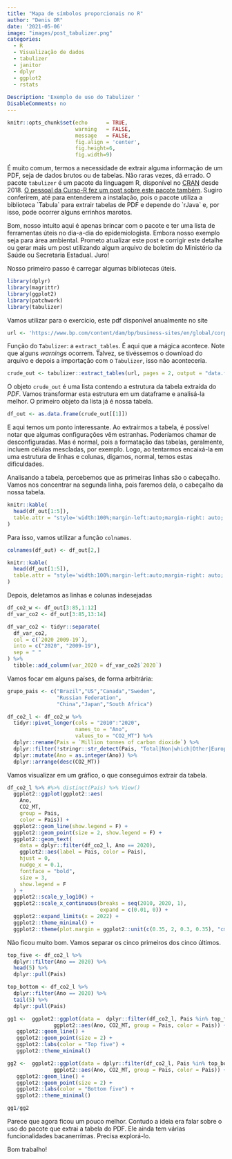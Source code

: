 ```yaml
---
title: "Mapa de símbolos proporcionais no R"
author: "Denis OR"
date: '2021-05-06'
image: "images/post_tabulizer.png"
categories:
  - R
  - Visualização de dados
  - tabulizer
  - janitor
  - dplyr
  - ggplot2
  - rstats
  
Description: 'Exemplo de uso do Tabulizer '
DisableComments: no
---
```


```r
knitr::opts_chunk$set(echo      = TRUE, 
                      warning   = FALSE, 
                      message   = FALSE, 
                      fig.align = 'center',
                      fig.height=6,
                      fig.width=9)

```

É muito comum, termos a necessidade de extrair alguma informação de um PDF, seja de dados brutos ou de tabelas. Não raras vezes, dá errado. O pacote `tabulizer` é um pacote da linguagem R, disponível no [CRAN](https://cran.r-project.org/package=tabulizer "Link para a página do pacote no CRAN do R") desde 2018. [O pessoal da Curso-R fez um post sobre este pacote também](https://blog.curso-r.com/posts/2021-01-08-tabulizer/ "Link para post no blog da Curso-R"). Sugiro conferirem, até para entenderem a instalação, pois o pacote utiliza a biblioteca \`Tabula\` para extrair tabelas de PDF e depende do \`rJava\` e, por isso, pode ocorrer alguns errinhos marotos.

Bom, nosso intuito aqui é apenas brincar com o pacote e ter uma lista de ferramentas úteis no dia-a-dia do epidemiologista. Embora nosso exemplo seja para área ambiental. Prometo atualizar este post e corrigir este detalhe ou gerar mais um post utilizando algum arquivo de boletim do Ministério da Saúde ou Secretaria Estadual. Juro!

Nosso primeiro passo é carregar algumas bibliotecas úteis. 

```r
library(dplyr)
library(magrittr)
library(ggplot2)
library(patchwork)
library(tabulizer)
```

Vamos utilizar para o exercício, este pdf disponível anualmente no site 


```r
url <- 'https://www.bp.com/content/dam/bp/business-sites/en/global/corporate/pdfs/energy-economics/statistical-review/bp-stats-review-2021-co2-emissions.pdf'
```

Função do `Tabulizer`: a `extract_tables`. É aqui que a mágica acontece. Note que alguns *warnings* ocorrem. Talvez, se tivéssemos o download do arquivo e depois a importação com o `Tabulizer`, isso não aconteceria.


```r
crude_out <- tabulizer::extract_tables(url, pages = 2, output = "data.frame")
```

O objeto `crude_out` é uma lista contendo a estrutura da tabela extraída do *PDF*. Vamos transformar esta estrutura em um dataframe e analisá-la melhor. O primeiro objeto da lista já é nossa tabela.

```r
df_out <- as.data.frame(crude_out[[1]])
```

E aqui temos um ponto interessante. Ao extrairmos a tabela, é possível notar que algumas configurações vêm estranhas. Poderíamos chamar de desconfiguradas. Mas é normal, pois a formatação das tabelas, geralmente, incluem células mescladas, por exemplo. Logo, ao tentarmos encaixá-la em uma estrutura de linhas e colunas, digamos, normal, temos estas dificuldades.

Analisando a tabela, percebemos que as primeiras linhas são o cabeçalho. Vamos nos concentrar na segunda linha, pois faremos dela, o cabeçalho da nossa tabela.

```r
knitr::kable(
  head(df_out[1:5]),
  table.attr = "style='width:100%;margin-left:auto;margin-right: auto;'"
)

```

Para isso, vamos utilizar a função `colnames`.

```r
colnames(df_out) <- df_out[2,]

knitr::kable(
  head(df_out[1:5]),
  table.attr = "style='width:100%;margin-left:auto;margin-right: auto;'"
)
```

Depois, deletamos as linhas e colunas indesejadas

```r
df_co2_w <- df_out[3:85,1:12]
df_var_co2 <- df_out[3:85,13:14]

df_var_co2 <- tidyr::separate(
  df_var_co2,
  col = c(`2020 2009-19`),
  into = c("2020", "2009-19"),
  sep = " "
) %>%
  tibble::add_column(var_2020 = df_var_co2$`2020`)
```

Vamos focar em alguns países, de forma arbitrária:

```r
grupo_pais <- c("Brazil","US","Canada","Sweden",
                "Russian Federation",
                "China","Japan","South Africa")
```

```r
df_co2_l <- df_co2_w %>%
  tidyr::pivot_longer(cols = "2010":"2020",
                      names_to = "Ano",
                      values_to = "CO2_MT") %>%
  dplyr::rename(Pais = `Million tonnes of carbon dioxide`) %>%
  dplyr::filter(!stringr::str_detect(Pais, "Total|Non|which|Other|European Union")) %>%
  dplyr::mutate(Ano = as.integer(Ano)) %>%
  dplyr::arrange(desc(CO2_MT))
```


Vamos visualizar em um gráfico, o que conseguimos extrair da tabela.

```r

df_co2_l %>% #%>% distinct(Pais) %>% View()
  ggplot2::ggplot(ggplot2::aes(
    Ano,
    CO2_MT,
    group = Pais, 
    color = Pais)) +
  ggplot2::geom_line(show.legend = F) +
  ggplot2::geom_point(size = 2, show.legend = F) +
  ggplot2::geom_text(
    data = dplyr::filter(df_co2_l, Ano == 2020),
    ggplot2::aes(label = Pais, color = Pais),
    hjust = 0,
    nudge_x = 0.1,
    fontface = "bold",
    size = 3,
    show.legend = F
  ) +
  ggplot2::scale_y_log10() +
  ggplot2::scale_x_continuous(breaks = seq(2010, 2020, 1),
                              expand = c(0.01, 0)) +
  ggplot2::expand_limits(x = 2022) +
  ggplot2::theme_minimal() +
  ggplot2::theme(plot.margin = ggplot2::unit(c(0.35, 2, 0.3, 0.35), "cm"))
```

Não ficou muito bom. Vamos separar os cinco primeiros dos cinco últimos.

```r

top_five <- df_co2_l %>%
  dplyr::filter(Ano == 2020) %>%
  head(5) %>%
  dplyr::pull(Pais)

top_bottom <- df_co2_l %>%
  dplyr::filter(Ano == 2020) %>%
  tail(5) %>%
  dplyr::pull(Pais)

gg1 <-  ggplot2::ggplot(data =  dplyr::filter(df_co2_l, Pais %in% top_five),
               ggplot2::aes(Ano, CO2_MT, group = Pais, color = Pais)) +
   ggplot2::geom_line() +
   ggplot2::geom_point(size = 2) +
   ggplot2::labs(color = "Top five") +
   ggplot2::theme_minimal()

gg2 <-  ggplot2::ggplot(data = dplyr::filter(df_co2_l, Pais %in% top_bottom),
               ggplot2::aes(Ano, CO2_MT, group = Pais, color = Pais)) +
   ggplot2::geom_line() +
   ggplot2::geom_point(size = 2) +
   ggplot2::labs(color = "Bottom five") +
   ggplot2::theme_minimal()

gg1/gg2
```


Parece que agora ficou um pouco melhor. Contudo a ideia era falar sobre o uso do pacote que extrai a tabela do PDF. Ele ainda tem várias funcionalidades bacanerrímas. Precisa explorá-lo.

Bom trabalho!

